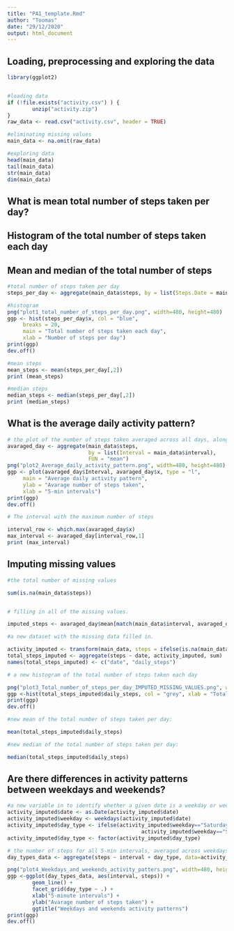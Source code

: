 ```yaml
---
title: "PA1_template.Rmd"
author: "Toomas"
date: "29/12/2020"
output: html_document
---
```




## Loading, preprocessing and exploring the data


```r
library(ggplot2)


#loading data
if (!file.exists("activity.csv") ) {
        unzip("activity.zip")
}
raw_data <- read.csv("activity.csv", header = TRUE)

#eliminating missing values
main_data <- na.omit(raw_data)

#exploring data
head(main_data)
tail(main_data)
str(main_data)
dim(main_data)
```

## What is mean total number of steps taken per day?
## Histogram of the total number of steps taken each day
## Mean and median of the total number of steps

```r

#total number of steps taken per day
steps_per_day <- aggregate(main_data$steps, by = list(Steps.Date = main_data$date), FUN = "sum")

#histogram
png("plot1_total_number_of_steps_per_day.png", width=480, height=480)
ggp <- hist(steps_per_day$x, col = "blue", 
     breaks = 20,
     main = "Total number of steps taken each day",
     xlab = "Number of steps per day")
print(ggp)
dev.off()

#mean steps
mean_steps <- mean(steps_per_day[,2])
print (mean_steps)

#median steps
median_steps <- median(steps_per_day[,2])
print (median_steps)
```


## What is the average daily activity pattern?


```r

# the plot of the number of steps taken averaged across all days, along all 5-min intervals
avaraged_day <- aggregate(main_data$steps, 
                          by = list(Interval = main_data$interval), 
                          FUN = "mean")
png("plot2_Average_daily_activity_pattern.png", width=480, height=480)
ggp <- plot(avaraged_day$Interval, avaraged_day$x, type = "l", 
     main = "Average daily activity pattern", 
     ylab = "Avarage number of steps taken", 
     xlab = "5-min intervals")
print(ggp)
dev.off()

# The interval with the maximum number of steps

interval_row <- which.max(avaraged_day$x)
max_interval <- avaraged_day[interval_row,1]
print (max_interval)

```


## Imputing missing values


```r

#the total number of missing values

sum(is.na(main_data$steps))


# filling in all of the missing values.

imputed_steps <- avaraged_day$mean[match(main_data$interval, avaraged_day$interval)]

#a new dataset with the missing data filled in.

activity_imputed <- transform(main_data, steps = ifelse(is.na(main_data$steps), yes = imputed_steps, no = main_data$steps))
total_steps_imputed <- aggregate(steps ~ date, activity_imputed, sum)
names(total_steps_imputed) <- c("date", "daily_steps")

# a new histogram of the total number of steps taken each day 

png("plot3_Total_number_of_steps_per_day_IMPUTED_MISSING_VALUES.png", width=480, height=480)
ggp <-hist(total_steps_imputed$daily_steps, col = "grey", xlab = "Total steps per day", ylim = c(0,30), main = "Total number of steps taken each day", breaks = seq(0,25000,by=2500))
print(ggp)
dev.off()

#new mean of the total number of steps taken per day:

mean(total_steps_imputed$daily_steps)

#new median of the total number of steps taken per day:

median(total_steps_imputed$daily_steps)


```

## Are there differences in activity patterns between weekdays and weekends?

```r
#a new variable in to identify whether a given date is a weekday or weekend day 
activity_imputed$date <- as.Date(activity_imputed$date)
activity_imputed$weekday <- weekdays(activity_imputed$date)
activity_imputed$day_type <- ifelse(activity_imputed$weekday=="Saturday" |
                                           activity_imputed$weekday=="Sunday","Weekend","Weekday")
activity_imputed$day_type <- factor(activity_imputed$day_type)

# the number of steps for all 5-min intervals, averaged across weekdays and weekends
day_types_data <- aggregate(steps ~ interval + day_type, data=activity_imputed, mean)

png("plot4_Weekdays_and_weekends_activity_patters.png", width=480, height=480)
ggp <-ggplot(day_types_data, aes(interval, steps)) + 
        geom_line() + 
        facet_grid(day_type ~ .) +
        xlab("5-minute intervals") + 
        ylab("Avarage number of steps taken") +
        ggtitle("Weekdays and weekends activity patterns")
print(ggp)
dev.off()


```
